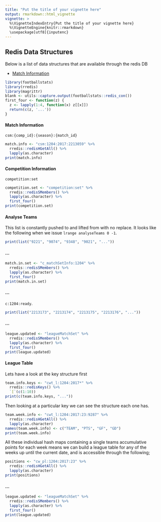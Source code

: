```yaml
---
title: "Put the title of your vignette here"
output: rmarkdown::html_vignette
vignette: >
  %\VignetteIndexEntry{Put the title of your vignette here}
  %\VignetteEngine{knitr::rmarkdown}
  \usepackage[utf8]{inputenc}
---
```


## Redis Data Structures
Below is a list of data structures that are available through the redis DB

 * [Match Information](#matchinfo)

```r
library(footballstats)
library(rredis)
library(magrittr)
blank <- utils::capture.output(footballstats::redis_con())
first_four <- function(z) {
  z <- lapply(1:4, function(x) z[[x]])
  return(c(z, '...'))
}
```


#### Match Information {#matchinfo}
`csm:{comp_id}:{season}:{match_id}`
```r
match.info <- "csm:1204:2017:2213059" %>% 
  rredis::redisHGetAll() %>%
  lapply(as.character)
print(match.info)
```


#### Competition Information {#competitioninfo}
`competition:set`
```r
competition.set <- "competition:set" %>% 
  rredis::redisSMembers() %>%
  lapply(as.character) %>%
  first_four()
print(competition.set)
```


#### Analyse Teams {#analyseteams}
This list is constantly pushed to and lifted from with no replace. It looks like the following when we issue `lrange analyseTeams 0 -1`.
```r
print(list("9221", "9074", "9348", "9021", "..."))
```


#### ... {#...}
```r
match.in.set <- "c_matchSetInfo:1204" %>% 
  rredis::redisSMembers() %>%
  lapply(as.character) %>%
  first_four()
print(match.in.set)
```


#### ... {#...}
`c:1204:ready`.
```r
print(list("2213173", "2213174", "2213175", "2213176", "..."))
```


#### ... {#...}
```r
league.updated <- "leagueMatchSet" %>% 
  rredis::redisSMembers() %>%
  lapply(as.character) %>%
  first_four()
print(league.updated)
```



#### League Table {#leaguetable}
Lets have a look at the key structure first
```r
team.info.keys <- "cwt_l:1204:2017*" %>% 
  rredis::redisKeys() %>% 
  `[`(c(1:10))
print(c(team.info.keys, "..."))
```
Then looking at a particular key we can see the structure each one has.
```r
team.week.info <- "cwt_l:1204:2017:23:9287" %>%
  rredis::redisHGetAll() %>% 
  lapply(as.character)
names(team.week.info) <- c("TEAM", "PTS", "GF", "GD")
print(team.week.info)
```
All these individual hash maps containing a single teams accumulative points for each week means we can build a league table for any of the weeks up until the current date, and is accessible through the following;
```r
positions <- "cw_pl:1204:2017:23" %>%
  rredis::redisHGetAll() %>%
  lapply(as.character)
print(positions)
```


#### ... {#...}
```r
league.updated <- "leagueMatchSet" %>% 
  rredis::redisSMembers() %>%
  lapply(as.character) %>%
  first_four()
print(league.updated)
```

